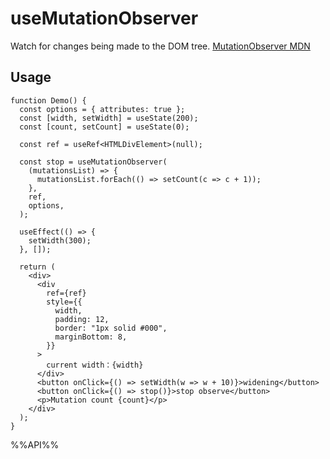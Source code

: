# useMutationObserver

Watch for changes being made to the DOM tree. [MutationObserver MDN](https://developer.mozilla.org/en-US/docs/Web/API/MutationObserver)


## Usage

```tsx live
function Demo() {
  const options = { attributes: true };
  const [width, setWidth] = useState(200);
  const [count, setCount] = useState(0);

  const ref = useRef<HTMLDivElement>(null);

  const stop = useMutationObserver(
    (mutationsList) => {
      mutationsList.forEach(() => setCount(c => c + 1));
    },
    ref,
    options,
  );

  useEffect(() => {
    setWidth(300);
  }, []);

  return (
    <div>
      <div
        ref={ref}
        style={{
          width,
          padding: 12,
          border: "1px solid #000",
          marginBottom: 8,
        }}
      >
        current width：{width}
      </div>
      <button onClick={() => setWidth(w => w + 10)}>widening</button>
      <button onClick={() => stop()}>stop observe</button>
      <p>Mutation count {count}</p>
    </div>
  );
}

```

%%API%%
